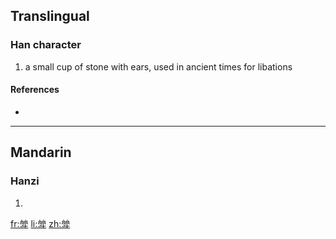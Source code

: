 ==Translingual==

===Han character===
{{Han char|rn=68|rad=斗|as=06|sn=10|four=|canj=戈戈月卜十 (IIBYJ)}}

# a small cup of stone with ears, used in ancient times for libations

====References====
* {{Han ref|kx=0478.100|dkj=13502|hdz=32253.050|uh=659A|ud=26010}}

----

==Mandarin==

===Hanzi===
{{cmn-hanzi|pin=[[jiǎ]] ([[jia3]]), [[xiá]] ([[xia2]]), [[yé]] ([[ye2]])|wg=chia<sup>3</sup>, hsia<sup>2</sup>, yeh<sup>2</sup>}}

# {{defn|Mandarin|sort=斗06}}

[[fr:斚]]
[[li:斚]]
[[zh:斚]]